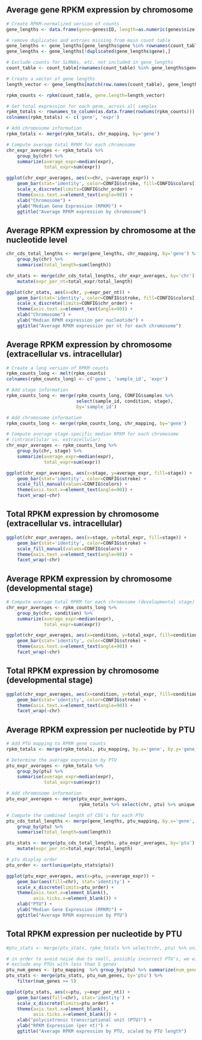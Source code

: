 ## Average gene RPKM expression by chromosome

```r
# Create RPKM-normalized version of counts
gene_lengths <- data.frame(gene=genes$ID, length=as.numeric(genes$size))

# remove duplicates and entries missing from main count table
gene_lengths <- gene_lengths[gene_lengths$gene %in% rownames(count_table),]
gene_lengths <- gene_lengths[!duplicated(gene_lengths$gene),]

# Exclude counts for SLRNAs, etc. not included in gene_lengths
count_table <- count_table[rownames(count_table) %in% gene_lengths$gene,]

# Create a vector of gene lengths
length_vector <- gene_lengths[match(row.names(count_table), gene_lengths$gene), 'length']

rpkm_counts <- rpkm(count_table, gene.length=length_vector)
```

```r
# Get total expression for each gene, across all samples
rpkm_totals <- rownames_to_column(as.data.frame(rowSums(rpkm_counts)))
colnames(rpkm_totals) <- c('gene', 'expr')

# Add chromosome information
rpkm_totals <- merge(rpkm_totals, chr_mapping, by='gene') 

# Compute average total RPKM for each chromosome
chr_expr_averages <- rpkm_totals %>% 
    group_by(chr) %>%
    summarize(average_expr=median(expr),
              total_expr=sum(expr))

ggplot(chr_expr_averages, aes(x=chr, y=average_expr)) + 
    geom_bar(stat='identity', color=CONFIG$stroke, fill=CONFIG$colors[1]) +
    scale_x_discrete(limits=CONFIG$chr_order) +
    theme(axis.text.x=element_text(angle=90)) +
    xlab("Chromosome") +
    ylab("Median Gene Expression (RPKM)") +
    ggtitle("Average RPKM expression by chromosome")
```

## Average RPKM expression by chromosome at the nucleotide level

```r
chr_cds_total_lengths <- merge(gene_lengths, chr_mapping, by='gene') %>%
    group_by(chr) %>%
    summarise(total_length=sum(length))

chr_stats <- merge(chr_cds_total_lengths, chr_expr_averages, by='chr') %>%
    mutate(expr_per_nt=total_expr/total_length)

ggplot(chr_stats, aes(x=chr, y=expr_per_nt)) +
    geom_bar(stat='identity', color=CONFIG$stroke, fill=CONFIG$colors[1]) +
    scale_x_discrete(limits=CONFIG$chr_order) +
    theme(axis.text.x=element_text(angle=90)) +
    xlab("Chromosome") +
    ylab("Median RPKM expression per nucleotide") +
    ggtitle("Average RPKM expression per nt for each chromosome")
```

## Average RPKM expression by chromosome (extracellular vs. intracellular)

```r
# Create a long version of RPKM counts
rpkm_counts_long <- melt(rpkm_counts)
colnames(rpkm_counts_long) <- c('gene', 'sample_id', 'expr')

# Add stage information
rpkm_counts_long <- merge(rpkm_counts_long, CONFIG$samples %>%
                          select(sample_id, condition, stage),
                          by='sample_id')

# Add chromosome information
rpkm_counts_long <- merge(rpkm_counts_long, chr_mapping, by='gene') 

# Compute average stage-specific median RPKM for each chromosome 
# (intracellular vs. extracellular)
chr_expr_averages <- rpkm_counts_long %>% 
    group_by(chr, stage) %>%
    summarize(average_expr=median(expr),
              total_expr=sum(expr))

ggplot(chr_expr_averages, aes(x=stage, y=average_expr, fill=stage)) + 
    geom_bar(stat='identity', color=CONFIG$stroke) +
    scale_fill_manual(values=CONFIG$colors) +
    theme(axis.text.x=element_text(angle=90)) +
    facet_wrap(~chr)
```

## Total RPKM expression by chromosome (extracellular vs. intracellular)

```r
ggplot(chr_expr_averages, aes(x=stage, y=total_expr, fill=stage)) + 
    geom_bar(stat='identity', color=CONFIG$stroke) +
    scale_fill_manual(values=CONFIG$colors) +
    theme(axis.text.x=element_text(angle=90)) +
    facet_wrap(~chr)
```

## Average RPKM expression by chromosome (developmental stage)

```r
# Compute average total RPKM for each chromosome (developmental stage)
chr_expr_averages <- rpkm_counts_long %>% 
    group_by(chr, condition) %>%
    summarize(average_expr=median(expr),
              total_expr=sum(expr))

ggplot(chr_expr_averages, aes(x=condition, y=total_expr, fill=condition)) + 
    geom_bar(stat='identity', color=CONFIG$stroke) +
    theme(axis.text.x=element_text(angle=90)) +
    facet_wrap(~chr)
```

## Total RPKM expression by chromosome (developmental stage)

```r
ggplot(chr_expr_averages, aes(x=condition, y=total_expr, fill=condition)) + 
    geom_bar(stat='identity', color=CONFIG$stroke) +
    theme(axis.text.x=element_text(angle=90)) +
    facet_wrap(~chr)
```

## Average RPKM expression per nucleotide by PTU

```r
# Add PTU mapping to RPKM gene counts
rpkm_totals <- merge(rpkm_totals, ptu_mapping, by.x='gene', by.y='gene_id')

# Determine the average expression by PTU
ptu_expr_averages <- rpkm_totals %>% 
    group_by(ptu) %>%
    summarise(average_expr=median(expr),
              total_expr=sum(expr))

# Add chromosome information
ptu_expr_averages <- merge(ptu_expr_averages, 
                           rpkm_totals %>% select(chr, ptu) %>% unique, by='ptu')

# Compute the combined length of CDS's for each PTU
ptu_cds_total_lengths <- merge(gene_lengths, ptu_mapping, by.x='gene', by.y='gene_id') %>%
    group_by(ptu) %>%
    summarise(total_length=sum(length))

ptu_stats <- merge(ptu_cds_total_lengths, ptu_expr_averages, by='ptu') %>%
    mutate(expr_per_nt=total_expr/total_length)

# ptu display order
ptu_order <- sort(unique(ptu_stats$ptu))

ggplot(ptu_expr_averages, aes(x=ptu, y=average_expr)) + 
    geom_bar(aes(fill=chr), stat='identity') +
    scale_x_discrete(limits=ptu_order) +
    theme(axis.text.x=element_blank(),
          axis.ticks.x=element_blank()) +
    xlab("PTU") +
    ylab("Median Gene Expression (RPKM)") +
    ggtitle("Average RPKM expression by PTU")
```

## Total RPKM expression per nucleotide by PTU

```r
#ptu_stats <- merge(ptu_stats, rpkm_totals %>% select(chr, ptu) %>% unique, by='ptu')

# in order to avoid noise due to small, possibly incorrect PTU's, we will 
# exclude any PTUs with less than 5 genes
ptu_num_genes <- (ptu_mapping  %>% group_by(ptu) %>% summarize(num_genes=n()))
ptu_stats <- merge(ptu_stats, ptu_num_genes, by='ptu') %>%
    filter(num_genes >= 5)

ggplot(ptu_stats, aes(x=ptu, y=expr_per_nt)) +
    geom_bar(aes(fill=chr), stat='identity') +
    scale_x_discrete(limits=ptu_order) +
    theme(axis.text.x=element_blank(),
          axis.ticks.x=element_blank()) +
    xlab("polycistronic transcriptional unit (PTU)") +
    ylab("RPKM Expression (per nt)") +
    ggtitle("Average RPKM expression by PTU, scaled by PTU length")

```
